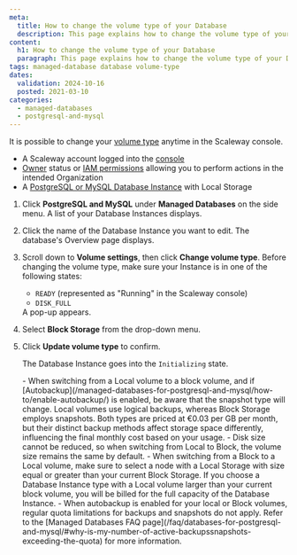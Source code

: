 ```yaml
---
meta:
  title: How to change the volume type of your Database
  description: This page explains how to change the volume type of your Database
content:
  h1: How to change the volume type of your Database
  paragraph: This page explains how to change the volume type of your Database
tags: managed-database database volume-type
dates:
  validation: 2024-10-16
  posted: 2021-03-10
categories:
  - managed-databases
  - postgresql-and-mysql
---
```


It is possible to change your [volume type](/managed-databases-for-postgresql-and-mysql/concepts/#volume-type) anytime in the Scaleway console.

<Macro id="requirements" />

- A Scaleway account logged into the [console](https://console.scaleway.com)
- [Owner](/iam/concepts/#owner) status or [IAM permissions](/iam/concepts/#permission) allowing you to perform actions in the intended Organization
- A [PostgreSQL or MySQL Database Instance](/managed-databases-for-postgresql-and-mysql/quickstart/) with Local Storage

1. Click **PostgreSQL and MySQL** under **Managed Databases** on the side menu. A list of your Database Instances displays.
2. Click the name of the Database Instance you want to edit. The database's Overview page displays.
3. Scroll down to **Volume settings**, then click **Change volume type**.
    <Message type="important">
      Before changing the volume type, make sure your Instance is in one of the following states:
      - `READY` (represented as "Running" in the Scaleway console)
      - `DISK_FULL`
    </Message>
    A pop-up appears.
4. Select **Block Storage** from the drop-down menu.
5. Click **Update volume type** to confirm.

    The Database Instance goes into the `Initializing` state.

    <Message type="important">
      - When switching from a Local volume to a block volume, and if [Autobackup](/managed-databases-for-postgresql-and-mysql/how-to/enable-autobackup/) is enabled, be aware that the snapshot type will change. Local volumes use logical backups, whereas Block Storage employs snapshots. Both types are priced at €0.03 per GB per month, but their distinct backup methods affect storage space differently, influencing the final monthly cost based on your usage.
      - Disk size cannot be reduced, so when switching from Local to Block, the volume size remains the same by default.
      - When switching from a Block to a Local volume, make sure to select a node with a Local Storage with size equal or greater than your current Block Storage. If you choose a Database Instance type with a Local volume larger than your current block volume, you will be billed for the full capacity of the Database Instance.
      - When autobackup is enabled for your local or Block volumes, regular quota limitations for backups and snapshots do not apply. Refer to the [Managed Databases FAQ page](/faq/databases-for-postgresql-and-mysql/#why-is-my-number-of-active-backupssnapshots-exceeding-the-quota) for more information.
    </Message>